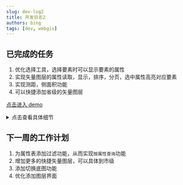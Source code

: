 ```yaml
---
slug: dev-log2
title: 开发日志2
authors: bing
tags: [dev, webgis]
---
```


## 已完成的任务

1. 优化选择工具，选择要素时可以显示要素的属性
2. 实现矢量图层的属性读取，显示，排序，分页，选中属性高亮对应要素
3. 实现测距，侧面积功能
4. 可以快捷添加省级的矢量图层

[点击进入 demo](https://web-gis-rho.vercel.app/test)

<details>
  <summary>点击查看具体细节</summary>
  ### 打开属性表

点击图层卡片上的齿轮即可打开一个设置的下拉菜单，目前它只添加了一个功能，那就是打开属性表

![open attribute table](../static/img/image.png)

然后就可以在地图的下方显示属性表了，点击表头可以进行排序，只有升序和降序，拖动每个表头的那条杠就可以调整列的宽度

![attribute table](../static/img/image1.png)

实现了分页功能，上面的按钮都能点，点击右上角的三个点就可以使用更高级的功能，目前只实现了，列的排序和显示，拖动进行排序

![attribute table](../static/img/image2.png)

### 测量

该功能放在右边面板的默认选项卡中，点击即可在地图上绘制，并显示长度或者面积，按住`Alt + Shift`开启自由模式，然后即可以随意画了

![attribute table](../static/img/image3.png)

### 添加省级矢量图层

点击图层管理器右上角的加号按钮（或者按快捷键`Ctrl + I`，在跳出来的对话框中选择`快捷创建`

![attribute table](../static/img/image4.png)

</details>

## 下一周的工作计划

1. 为属性表添加过滤功能，从而实现`按属性查询`功能
2. 增加更多的快捷矢量图层，可以具体到市级
3. 添加切换底图功能
4. 优化添加图层界面
